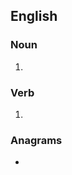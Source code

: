 ==English==

===Noun===
{{head|en|noun form}}

# {{plural of|en|canter}}

===Verb===
{{head|en|verb form}}

# {{en-third-person singular of|canter}}

===Anagrams===
* {{anagrams|en|a=acenrst|Castner|Cretans|carnets|nectars|recants|scanter|tanrecs|trances}}